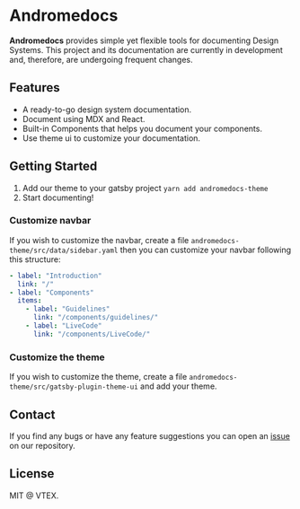 # Andromedocs

**Andromedocs** provides simple yet flexible tools for documenting Design Systems. This project and its documentation are currently in development and, therefore, are undergoing frequent changes.

## Features

- A ready-to-go design system documentation.
- Document using MDX and React.
- Built-in Components that helps you document your components.
- Use theme ui to customize your documentation.

## Getting Started

1. Add our theme to your gatsby project
   `yarn add andromedocs-theme`
2. Start documenting!

### Customize navbar

If you wish to customize the navbar, create a file `andromedocs-theme/src/data/sidebar.yaml` then you can customize your navbar following this structure:

```yaml
- label: "Introduction"
  link: "/"
- label: "Components"
  items:
    - label: "Guidelines"
      link: "/components/guidelines/"
    - label: "LiveCode"
      link: "/components/LiveCode/"
```

### Customize the theme

If you wish to customize the theme, create a file `andromedocs-theme/src/gatsby-plugin-theme-ui` and add your theme.

## Contact

If you find any bugs or have any feature suggestions you can open an [issue](https://github.com/vtex/andromedocs/issues) on our repository.

## License

MIT @ VTEX.
